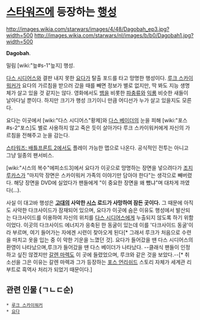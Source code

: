 = [[스타워즈]]에 등장하는 [[행성]] =
http://images.wikia.com/starwars/images/4/48/Dagobah_ep3.jpg?width=500
http://images.wikia.com/starwars/nl/images/b/b0/Dagobah1.jpg?width=500

'''Dagobah'''.

밀림 [wiki:"늪#s-1"늪지] 행성.

[[다스 시디어스]]와 결판 내지 못한 [[요다]]가 탈출 포드를 타고 망명한 행성이다. [[루크 스카이워커]]가 요다의 가르침을 받으러 갔을 때를 빼면 정보가 별로 없지만, 딱 봐도 지능 생명체가 살고 있을 것 같지는 않다. 영화에서도 [[뱀]]을 비롯한 [[파충류]]와 [[익룡]] 비슷한 새들이 날아다닐 뿐이다. 하지만 크기가 행성 크기이니 만큼 어디선가 누가 살고 있을지도 모른다.

요다는 이곳에서 [wiki:"다스 시디어스"황제]와 [[다스 베이더]]의 눈을 피해 [wiki:"포스#s-2"포스]도 별로 사용하지 않고 죽은 듯이 살아가다 루크 스카이워커에게 자신의 가르침을 전해주고 눈을 감는다.

[[스타워즈: 배틀프론트 2]]에서도 플레이 가능한 맵으로 나온다. 공식적인 전투는 아니고 그냥 일종의 팬서비스.

{{{#!html
<iframe width="560" height="315" src="http://www.youtube.com/embed/kXrDWzwnsQM" frameborder="0" allowfullscreen></iframe>
}}}

[wiki:"시스의 복수"에피소드3]에서 요다가 이곳으로 망명하는 장면을 넣으려다가 [[조지 루카스]]가 "마지막 장면은 스카이워커 가족의 이야기만 담아야 한다"는 생각으로 빼버렸다. 해당 장면을 DVD에 실었다가 팬들에게 "이 중요한 장면을 왜 뺐냐"며 대차게 까였다(...).

사실 이 대고바 행성은 '''[[고대]]의 사악한 [[시스]] 로드가 사망하여 잠든 곳이다.''' 그 때문에 아직도 사악한 다크사이드가 잠재되어 있으며, 요다가 이곳에 숨은 이유도 행성에서 발산되는 다크사이드를 이용하여 자신의 위치를 [[다스 시디어스]]에게 누출되지 않도록 하기 위함이었다. 이곳의 다크사이드 에너지가 응축된 한 동굴이 있는데 이를 '다크사이드 동굴'이라 부르며, 여기 들어가는 자에겐 시련이 찾아오게 된다[* 그래서 루크가 처음으로 수련을 마치고 옷을 입는 중 이 악한 기운을 느꼈던 것]. 요다가 들어갔을 땐 다스 시디어스의 환영이 나타났으며,루크가 들어갔을 땐 다스 베이더가 나타났다.
--클래식 팬들이 인정하고 싶진 않겠지만 [[갈렌 마렉]]도 이 곳에 들렸었으며, 루크와 같은 것을 보았다.--[* 취소선을 그은 이유는 갈렌 마렉과 그가 등장하는 [[포스 언리쉬드]] 스토리 자체가 세계관 리부트로 흑역사 처리가 되었기 때문이다.]

== 관련 인물 (ㄱㄴㄷ순) ==
 * [[루크 스카이워커]]
 * [[요다]]
